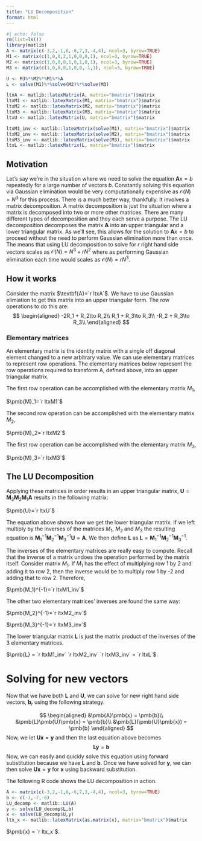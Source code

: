 ---
title: "LU Decomposition"
format: html
---

```{r}
#| echo: false
rm(list=ls())
library(matlib)
A <- matrix(c(-3,2,-1,6,-6,7,3,-4,4), ncol=3, byrow=TRUE)
M1 <- matrix(c(1,0,0,2,1,0,0,0,1), ncol=3, byrow=TRUE)
M2 <- matrix(c(1,0,0,0,1,0,1,0,1), ncol=3, byrow=TRUE)
M3 <- matrix(c(1,0,0,0,1,0,0,-1,1), ncol=3, byrow=TRUE)

U <- M3%*%M2%*%M1%*%A
L <- solve(M1)%*%solve(M2)%*%solve(M3)

ltxA <- matlib::latexMatrix(A, matrix="bmatrix")$matrix
ltxM1 <- matlib::latexMatrix(M1, matrix="bmatrix")$matrix
ltxM2 <- matlib::latexMatrix(M2, matrix="bmatrix")$matrix
ltxM3 <- matlib::latexMatrix(M3, matrix="bmatrix")$matrix
ltxU <- matlib::latexMatrix(U, matrix="bmatrix")$matrix

ltxM1_inv <- matlib::latexMatrix(solve(M1), matrix="bmatrix")$matrix
ltxM2_inv <- matlib::latexMatrix(solve(M2), matrix="bmatrix")$matrix
ltxM3_inv <- matlib::latexMatrix(solve(M3), matrix="bmatrix")$matrix
ltxL <- matlib::latexMatrix(L, matrix="bmatrix")$matrix
```

## Motivation
Let's say we're in the situation where we need to solve the equation
$\textbf{A}x = b$ repeatedly for a large number of vectors $b$. Constantly
solving this equation via Gaussian elimination would be very computationally
expensive as $\mathcal{O}(N)=N^3$ for this process. There is a much better way,
thankfully. It involves a matrix decomposition. A matrix decomposition is just
the situation where a matrix is decomposed into two or more other matrices.
There are many different types of decomposition and they each serve a purpose.
The LU decomposition decomposes the matrix $\textbf{A}$ into an upper triangular
and a lower triangular matrix. As we'll see, this allows for the solution to
$\textbf{A}x=b$ to proceed without the need to perform Gaussian elimination more
than once. The means that using LU decomposition to solve for $r$ right hand
side vectors scales as $\mathcal{O}(N) = N^3 + rN^2$ where as performing Gaussian
elimination each time would scales as $\mathcal{O}(N)=rN^3$.

## How it works
Consider the matrix $\textbf{A}=`r ltxA`$. We have to use Gaussian elimiation to
get this matrix into an upper triangular form. The row operations to do this
are:
$$
\begin{aligned}
-2R_1 + R_2\to R_2\\
R_1 + R_3\to R_3\\
-R_2 + R_3\to R_3\\
\end{aligned}
$$

### Elementary matrices
An elementary matrix is the identity matrix with a single off diagonal element
changed to a new arbitrary value. We can use elementary matrices to represent
row operations. The elementary matrices below represent the row operations
required to transform A, defined above, into an upper triangular matrix.

The first row operation can be accomplished with the elementary matrix $M_1$,

$\pmb{M}_1=`r ltxM1`$


The second row operation can be accomplished with the elementary matrix $M_2$,

$\pmb{M}_2=`r ltxM2`$


The first row operation can be accomplished with the elementary matrix $M_3$,

$\pmb{M}_3=`r ltxM3`$

## The LU Decomposition
Applying these matrices in order results in an upper triangular matrix, 
$\pmb{U} = \pmb{M}_3\pmb{M}_2\pmb{M}_1\pmb{A}$ results in the following matrix:

$\pmb{U}=`r ltxU`$

The equation above shows how we get the lower triangular matrix. If we left 
multiply by the inverses of the matrices $M_1$, $M_2$ and $M_3$ the resulting
equation is $\pmb{M}_1^{-1}\pmb{M}_2^{-1}\pmb{M}_3^{-1}\pmb{U} = \pmb{A}$. We
then define $\pmb{L}$ as $\pmb{L} = \pmb{M}_1^{-1}\pmb{M}_2^{-1}\pmb{M}_3^{-1}$.

The inverses of the elementary matrices are really easy to compute. Recall that
the inverse of a matrix undoes the operation performed by the matrix itself.
Consider matrix $M_1$. If $M_1$ has the effect of multiplying row 1 by 2 and
adding it to row 2, then the inverse would be to multiply row 1 by -2 and adding
that to row 2. Therefore,

$\pmb{M_1}^{-1}=`r ltxM1_inv`$

The other two elementary matrices' inverses are found the same way:

$\pmb{M_2}^{-1}=`r ltxM2_inv`$

$\pmb{M_3}^{-1}=`r ltxM3_inv`$

The lower triangular matrix $\pmb{L}$ is just the matrix product of the inverses 
of the 3 elementary matrices.

$\pmb{L} = `r ltxM1_inv` `r ltxM2_inv` `r ltxM3_inv` = `r ltxL`$.

# Solving for new vectors
Now that we have both $\pmb{L}$ and $\pmb{U}$, we can solve for new right hand 
side vectors, $\pmb{b}_r$ using the following strategy.

$$
\begin{aligned}
&\pmb{A}\pmb{x} = \pmb{b}\\
&\pmb{L}\pmb{U}\pmb{x} = \pmb{b}\\
&\pmb{L}(\pmb{U}\pmb{x}) = \pmb{b}
\end{aligned}
$$
Now, we let $\pmb{U}\pmb{x}=\pmb{y}$ and then the last equation above becomes
$$
\pmb{L}\pmb{y} = \pmb{b}
$$
Now, we can easily and quickly solve this equation using forward substitution 
because we have $\pmb{L}$ and $\pmb{b}$. Once we have solved for $\pmb{y}$, we
can then solve $\pmb{U}\pmb{x}=\pmb{y}$ for $\pmb{x}$ using backward 
substitution.

The following R code shows the LU decomposition in action.

```{r}
A <- matrix(c(-3,2,-1,6,-6,7,3,-4,4), ncol=3, byrow=TRUE)
b <- c(-1,-7,-6)
LU_decomp <- matlib::LU(A)
y <- solve(LU_decomp$L,b)
x <- solve(LU_decomp$U,y)
ltx_x <- matlib::latexMatrix(as.matrix(x), matrix="bmatrix")$matrix
```

$\pmb{x} = `r ltx_x`$.